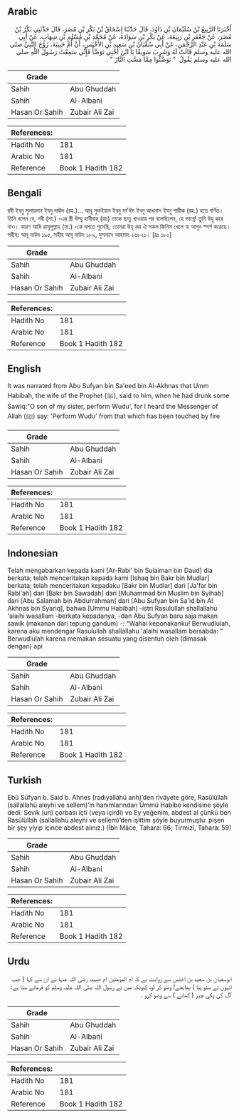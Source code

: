 ## Arabic


<div dir="rtl" lang="ar" style={{fontSize:'larger',backgroundColor:'#f8f9fa',padding:20}}>
أَخْبَرَنَا الرَّبِيعُ بْنُ سُلَيْمَانَ بْنِ دَاوُدَ، قَالَ حَدَّثَنَا إِسْحَاقُ بْنُ بَكْرِ بْنِ مُضَرَ، قَالَ حَدَّثَنِي بَكْرُ بْنُ مُضَرَ، عَنْ جَعْفَرِ بْنِ رَبِيعَةَ، عَنْ بَكْرِ بْنِ سَوَادَةَ، عَنْ مُحَمَّدِ بْنِ مُسْلِمِ بْنِ شِهَابٍ، عَنْ أَبِي سَلَمَةَ بْنِ عَبْدِ الرَّحْمَنِ، عَنْ أَبِي سُفْيَانَ بْنِ سَعِيدِ بْنِ الأَخْنَسِ، أَنَّ أُمَّ حَبِيبَةَ، زَوْجَ النَّبِيِّ صلى الله عليه وسلم قَالَتْ لَهُ وَشَرِبَ سَوِيقًا يَا ابْنَ أُخْتِي تَوَضَّأْ فَإِنِّي سَمِعْتُ رَسُولَ اللَّهِ صلى الله عليه وسلم يَقُولُ ‏ "‏ تَوَضَّئُوا مِمَّا مَسَّتِ النَّارُ ‏"‏ ‏.‏
</div>
<div style={{backgroundColor:'#f8f9fa',padding:20, marginBottom: 10}}><table> <thead> <tr> <th>Grade</th> <th></th> </tr> </thead> <tbody> <tr><td>Sahih</td><td>Abu Ghuddah</td></tr><tr><td>Sahih</td><td>Al-Albani</td></tr><tr><td>Hasan Or Sahih</td><td>Zubair Ali Zai</td></tr></tbody></table><table> <thead> <tr> <th>References:</th> <th></th> </tr> </thead> <tbody><tr><td>Hadith No</td><td>181</td></tr><tr><td>Arabic No</td><td>181</td></tr><tr><td>Reference</td><td>Book 1 Hadith 182</td></tr></tbody></table></div>

## Bengali


<div dir="ltr" lang="bn" style={{fontSize:'larger',backgroundColor:'#f8f9fa',padding:20}}>
রবী ইবনু সুলায়মান ইবনু দাঊদ (রহ.)… আবূ সুফইয়ান ইবনু সা'ঈদ ইবনু আখনাস ইবনু শারীক (রহ.) হতে বর্ণিত। তিনি বলেন যে, নবী (সা.) -এর স্ত্রী উম্মু হাবীবাহ্ (রাঃ) তাকে ছাতু খাওয়ার পর বলেছিলেন, হে ভাগ্নে! তুমি উযূ করে নাও। কারণ আমি রাসূলুল্লাহ (সা.) -কে বলতে শুনেছি, তোমরা উযূ কর ঐ সকল জিনিস খেলে যা আগুন স্পর্শ করেছে। সহীহ: আবূ দাউদ ১৯৫, সহীহ আবূ দাউদ ১৮৯, মুসনাদে আহমাদ ২৬৮২১। [দ্রঃ ১৮০]
</div>
<div style={{backgroundColor:'#f8f9fa',padding:20, marginBottom: 10}}><table> <thead> <tr> <th>Grade</th> <th></th> </tr> </thead> <tbody> <tr><td>Sahih</td><td>Abu Ghuddah</td></tr><tr><td>Sahih</td><td>Al-Albani</td></tr><tr><td>Hasan Or Sahih</td><td>Zubair Ali Zai</td></tr></tbody></table><table> <thead> <tr> <th>References:</th> <th></th> </tr> </thead> <tbody><tr><td>Hadith No</td><td>181</td></tr><tr><td>Arabic No</td><td>181</td></tr><tr><td>Reference</td><td>Book 1 Hadith 182</td></tr></tbody></table></div>

## English


<div dir="ltr" lang="en" style={{fontSize:'larger',backgroundColor:'#f8f9fa',padding:20}}>
It was narrated from Abu Sufyan bin Sa'eed bin Al-Akhnas that Umm Habibah, the wife of the Prophet (ﷺ), said to him, when he had drunk some Sawiq:"O son of my sister, perform Wudu', for I heard the Messenger of Allah (ﷺ) say: 'Perform Wudu' from that which has been touched by fire
</div>
<div style={{backgroundColor:'#f8f9fa',padding:20, marginBottom: 10}}><table> <thead> <tr> <th>Grade</th> <th></th> </tr> </thead> <tbody> <tr><td>Sahih</td><td>Abu Ghuddah</td></tr><tr><td>Sahih</td><td>Al-Albani</td></tr><tr><td>Hasan Or Sahih</td><td>Zubair Ali Zai</td></tr></tbody></table><table> <thead> <tr> <th>References:</th> <th></th> </tr> </thead> <tbody><tr><td>Hadith No</td><td>181</td></tr><tr><td>Arabic No</td><td>181</td></tr><tr><td>Reference</td><td>Book 1 Hadith 182</td></tr></tbody></table></div>

## Indonesian


<div dir="ltr" lang="id" style={{fontSize:'larger',backgroundColor:'#f8f9fa',padding:20}}>
Telah mengabarkan kepada kami [Ar-Rabi' bin Sulaiman bin Daud] dia berkata; telah menceritakan kepada kami [Ishaq bin Bakr bin Mudlar] berkata; telah menceritakan kepadaku [Bakr bin Mudlar] dari [Ja'far bin Rabi'ah] dari [Bakr bin Sawadah] dari [Muhammad bin Muslim bin Syihab] dari [Abu Salamah bin Abdurrahman] dari [Abu Sufyan bin Sa'id bin Al Akhnas bin Syariq], bahwa [Ummu Habibah] -istri Rasulullah shallallahu 'alaihi wasallam -berkata kepadanya, -dan Abu Sufyan baru saja makan sawik (makanan dari tepung gandum) -: "Wahai keponakanku! Berwudlulah, karena aku mendengar Rasulullah shallallahu 'alaihi wasallam bersabda: " Berwudlulah karena memakan sesuatu yang disentuh oleh (dimasak dengan) api
</div>
<div style={{backgroundColor:'#f8f9fa',padding:20, marginBottom: 10}}><table> <thead> <tr> <th>Grade</th> <th></th> </tr> </thead> <tbody> <tr><td>Sahih</td><td>Abu Ghuddah</td></tr><tr><td>Sahih</td><td>Al-Albani</td></tr><tr><td>Hasan Or Sahih</td><td>Zubair Ali Zai</td></tr></tbody></table><table> <thead> <tr> <th>References:</th> <th></th> </tr> </thead> <tbody><tr><td>Hadith No</td><td>181</td></tr><tr><td>Arabic No</td><td>181</td></tr><tr><td>Reference</td><td>Book 1 Hadith 182</td></tr></tbody></table></div>

## Turkish


<div dir="ltr" lang="tr" style={{fontSize:'larger',backgroundColor:'#f8f9fa',padding:20}}>
Ebû Süfyan b. Said b. Ahnes (radıyallahü anh)’den rivâyete göre, Rasûlüllah (sallallahü aleyhi ve sellem)’in hanımlarından Ümmü Habibe kendisine şöyle dedi: Sevik (un) çorbası içti (veya içirdi) ve Ey yeğenim, abdest al çünkü ben Rasûlüllah (sallallahü aleyhi ve sellem)’den işittim şöyle buyurmuştu: pişen bir şey yiyip içince abdest alınız.) (İbn Mâce, Tahara: 66; Tirmizî, Tahara: 59)
</div>
<div style={{backgroundColor:'#f8f9fa',padding:20, marginBottom: 10}}><table> <thead> <tr> <th>Grade</th> <th></th> </tr> </thead> <tbody> <tr><td>Sahih</td><td>Abu Ghuddah</td></tr><tr><td>Sahih</td><td>Al-Albani</td></tr><tr><td>Hasan Or Sahih</td><td>Zubair Ali Zai</td></tr></tbody></table><table> <thead> <tr> <th>References:</th> <th></th> </tr> </thead> <tbody><tr><td>Hadith No</td><td>181</td></tr><tr><td>Arabic No</td><td>181</td></tr><tr><td>Reference</td><td>Book 1 Hadith 182</td></tr></tbody></table></div>

## Urdu


<div dir="rtl" lang="ur" style={{fontSize:'larger',backgroundColor:'#f8f9fa',padding:20}}>
ابوسفیان بن سعید بن اخنس سے روایت ہے کہ ام المؤمنین ام حبیبہ رضی اللہ عنہا نے ان سے کہا ( جب انہوں نے ستو پیا ) بھانجے! وضو کر لو، کیونکہ میں نے رسول اللہ صلی اللہ علیہ وسلم کو فرماتے سنا ہے: آگ کی پکی چیز ( کھانے ) سے وضو کرو ۔
</div>
<div style={{backgroundColor:'#f8f9fa',padding:20, marginBottom: 10}}><table> <thead> <tr> <th>Grade</th> <th></th> </tr> </thead> <tbody> <tr><td>Sahih</td><td>Abu Ghuddah</td></tr><tr><td>Sahih</td><td>Al-Albani</td></tr><tr><td>Hasan Or Sahih</td><td>Zubair Ali Zai</td></tr></tbody></table><table> <thead> <tr> <th>References:</th> <th></th> </tr> </thead> <tbody><tr><td>Hadith No</td><td>181</td></tr><tr><td>Arabic No</td><td>181</td></tr><tr><td>Reference</td><td>Book 1 Hadith 182</td></tr></tbody></table></div>